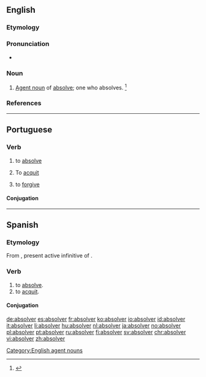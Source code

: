 ==English==

===Etymology===
{{suffix|absolve|er}}

===Pronunciation===
* {{a|US}} {{IPA|/æbˈzɑl.vɚ/|/əbˈzɑl.vɚ/}}

===Noun===
{{en-noun}}

# [[agent noun|Agent noun]] of [[absolve]]; one who absolves. {{defdate|First attested in the late 16<sup>th</sup> century.}}<ref name=SOED>{{R:SOED5|page=9}}</ref>

===References===
<references/>

[[Category:English agent nouns]]

----

==Portuguese==

===Verb===
{{pt-verb|absolv|er}}

# to [[absolve]]
# {{context|legal|lang=pt}} To [[acquit]]
# to [[forgive]]

====Conjugation====
{{pt-conj|absolv|er}}
----
==Spanish==

===Etymology===
From {{etyl|la|es}} {{term|absolvere|lang=la}}, present active infinitive of {{term/t|la|absolvō||absolve}}.

===Verb===
{{es-verb|absolv|er|pres=absuelvo|part=absuelto}}

# to [[absolve]].
# to [[acquit]].

====Conjugation====
{{es-conj-er (o-ue)|abs|lv|absuelto}}

[[de:absolver]]
[[es:absolver]]
[[fr:absolver]]
[[ko:absolver]]
[[io:absolver]]
[[id:absolver]]
[[it:absolver]]
[[li:absolver]]
[[hu:absolver]]
[[nl:absolver]]
[[ja:absolver]]
[[no:absolver]]
[[pl:absolver]]
[[pt:absolver]]
[[ru:absolver]]
[[fi:absolver]]
[[sv:absolver]]
[[chr:absolver]]
[[vi:absolver]]
[[zh:absolver]]